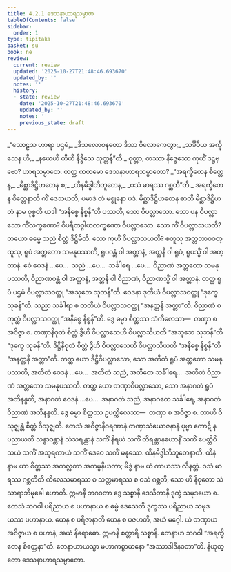 ```yaml
---
title: 4.2.1 ဒေသနာဟာရသမ္ပာတ
tableOfContents: false
sidebar:
  order: 1
type: tipitaka
basket: su
book: ne
review:
  current: review
  updated: '2025-10-27T21:48:46.693670'
  updated_by: ''
  notes: ''
  history:
  - state: review
    date: '2025-10-27T21:48:46.693670'
    updated_by: ''
    notes: ''
    previous_state: draft
---
```



<ReviewStatus review={frontmatter.review} showDetails={true} />

<HypothesisAnnotation frontmatter={frontmatter} />

<DynamicBreadcrumb />

<Division number="52" book="ne" e="ch" v="27" p="71">

<Paragraph number="443" type="verses" book="ne">
_“သောဠသ ဟာရာ ပဌမံ,_  
_ဒိသလောစနတော ဒိသာ ဝိလောကေတွာ;_  
_သင်္ခိပိယ အင်္ကုသေန ဟိ,_  
_နယေဟိ တီဟိ နိဒ္ဒိသေ သုတ္တန်”တိ._  

</Paragraph>

<Paragraph number="444" book="ne">
ဝုတ္တာ, တဿာ နိဒ္ဒေသော ကုဟိံ ဒဋ္ဌဗ္ဗော? ဟာရသမ္ပာတေ. တတ္ထ ကတမော ဒေသနာဟာရသမ္ပာတော?
</Paragraph>

<Paragraph number="445" type="verses" book="ne">
_“အရက္ခိတေန စိတ္တေန,_  
_မိစ္ဆာဒိဋ္ဌိဟတေန စ;_  
_ထိနမိဒ္ဓါဘိဘူတေန,_  
_ဝသံ မာရဿ ဂစ္ဆတီ”တိ._  

</Paragraph>

<Paragraph number="446" book="ne">
<Emphasis>အရက္ခိတေန စိတ္တေနာ</Emphasis>တိ ကိံ ဒေသယတိ, ပမာဒံ တံ မစ္စုနော ပဒံ. <Emphasis>မိစ္ဆာဒိဋ္ဌိဟတေန စာ</Emphasis>တိ မိစ္ဆာဒိဋ္ဌိဟတံ နာမ ဝုစ္စတိ ယဒါ “အနိစ္စေ နိစ္စန်”တိ ပဿတိ, သော ဝိပလ္လာသော. သော ပန ဝိပလ္လာသော ကိံလက္ခဏော? ဝိပရီတဂ္ဂါဟလက္ခဏော ဝိပလ္လာသော. သော ကိံ ဝိပလ္လာသယတိ? တယော ဓမ္မေ သညံ စိတ္တံ ဒိဋ္ဌိမိတိ. သော ကုဟိံ ဝိပလ္လာသယတိ? စတူသု အတ္တဘာဝဝတ္ထူသု, ရူပံ အတ္တတော သမနုပဿတိ, ရူပဝန္တံ ဝါ အတ္တာနံ, အတ္တနိ ဝါ ရူပံ, ရူပသ္မိံ ဝါ အတ္တာနံ. ဧဝံ ဝေဒနံ …ပေ…  သညံ …ပေ…  သင်္ခါရေ …ပေ…  ဝိညာဏံ အတ္တတော သမနုပဿတိ, ဝိညာဏဝန္တံ ဝါ အတ္တာနံ, အတ္တနိ ဝါ ဝိညာဏံ, ဝိညာဏသ္မိံ ဝါ အတ္တာနံ.
</Paragraph>

<Paragraph number="447" book="ne">
တတ္ထ ရူပံ ပဌမံ ဝိပလ္လာသဝတ္ထု “အသုဘေ သုဘန်”တိ. ဝေဒနာ ဒုတိယံ ဝိပလ္လာသဝတ္ထု “ဒုက္ခေ သုခန်”တိ. သညာ သင်္ခါရာ စ တတိယံ ဝိပလ္လာသဝတ္ထု “အနတ္တနိ အတ္တာ”တိ. ဝိညာဏံ စတုတ္ထံ ဝိပလ္လာသဝတ္ထု “အနိစ္စေ နိစ္စန်”တိ. ဒွေ ဓမ္မာ စိတ္တဿ သံကိလေသာ—  တဏှာ စ အဝိဇ္ဇာ စ. တဏှာနိဝုတံ စိတ္တံ ဒွီဟိ ဝိပလ္လာသေဟိ ဝိပလ္လာသီယတိ “အသုဘေ သုဘန်”တိ “ဒုက္ခေ သုခန်”တိ. ဒိဋ္ဌိနိဝုတံ စိတ္တံ ဒွီဟိ ဝိပလ္လာသေဟိ ဝိပလ္လာသီယတိ “အနိစ္စေ နိစ္စန်”တိ “အနတ္တနိ အတ္တာ”တိ.
</Paragraph>

<Paragraph number="448" book="ne">
တတ္ထ ယော ဒိဋ္ဌိဝိပလ္လာသော, သော အတီတံ ရူပံ အတ္တတော သမနုပဿတိ, အတီတံ ဝေဒနံ …ပေ…  အတီတံ သညံ, အတီတေ သင်္ခါရေ…  အတီတံ ဝိညာဏံ အတ္တတော သမနုပဿတိ. တတ္ထ ယော တဏှာဝိပလ္လာသော, သော အနာဂတံ ရူပံ အဘိနန္ဒတိ, အနာဂတံ ဝေဒနံ …ပေ…  အနာဂတံ သညံ, အနာဂတေ သင်္ခါရေ, အနာဂတံ ဝိညာဏံ အဘိနန္ဒတိ. ဒွေ ဓမ္မာ စိတ္တဿ ဥပက္ကိလေသာ—  တဏှာ စ အဝိဇ္ဇာ စ. တာဟိ ဝိသုဇ္ဈန္တံ စိတ္တံ ဝိသုဇ္ဈတိ. တေသံ အဝိဇ္ဇာနီဝရဏာနံ တဏှာသံယောဇနာနံ ပုဗ္ဗာ ကောဋိ န ပညာယတိ သန္ဓာဝန္တာနံ သံသရန္တာနံ သကိံ နိရယံ သကိံ တိရစ္ဆာနယောနိံ သကိံ ပေတ္တိဝိသယံ သကိံ အသုရကာယံ သကိံ ဒေဝေ သကိံ မနုဿေ.
</Paragraph>

<Paragraph number="449" book="ne">
<Emphasis>ထိနမိဒ္ဓါဘိဘူတေနာ</Emphasis>တိ. ထိနံ နာမ ယာ စိတ္တဿ အကလ္လတာ အကမ္မနိယတာ; မိဒ္ဓံ နာမ ယံ ကာယဿ လီနတ္တံ. <Emphasis>ဝသံ မာရဿ ဂစ္ဆတီ</Emphasis>တိ ကိလေသမာရဿ စ သတ္တမာရဿ စ ဝသံ ဂစ္ဆတိ, သော ဟိ နိဝုတော သံသာရာဘိမုခေါ ဟောတိ. ဣမာနိ ဘဂဝတာ ဒွေ သစ္စာနိ ဒေသိတာနိ ဒုက္ခံ သမုဒယော စ. တေသံ ဘဂဝါ ပရိညာယ စ ပဟာနာယ စ ဓမ္မံ ဒေသေတိ ဒုက္ခဿ ပရိညာယ သမုဒယဿ ပဟာနာယ. ယေန စ ပရိဇာနာတိ ယေန စ ပဇဟတိ, အယံ မဂ္ဂေါ. ယံ တဏှာယ အဝိဇ္ဇာယ စ ပဟာနံ, အယံ နိရောဓော. ဣမာနိ စတ္တာရိ သစ္စာနိ. တေနာဟ ဘဂဝါ “အရက္ခိတေန စိတ္တေနာ”တိ. တေနာဟာယသ္မာ မဟာကစ္စာယနော “အဿာဒါဒီနဝတာ”တိ.

</Paragraph>
</Division>

<Paragraph number="450" type="center" book="ne">
နိယုတ္တော ဒေသနာဟာရသမ္ပာတော.
</Paragraph>